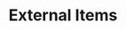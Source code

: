 ---
title: External Items
slug: language-manager/1_introducing/external-items
sidebar:
  order: 5
---